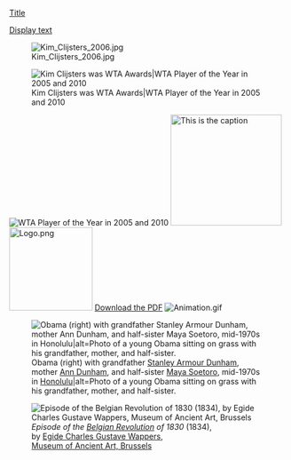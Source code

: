 [[Title]]

[[Title|Display text]]


[[File:Kim Clijsters 2006.jpg]]

[[File:Kim Clijsters 2006.jpg|thumb|left|Kim Clijsters was WTA Awards|WTA Player of the Year in 2005 and 2010]]

[[File:Kim Clijsters 2006.jpg|thumb|left|[[Kim Clijsters was WTA Awards|WTA Player of the Year in 2005 and 2010]]]]
[[File:Example.jpg|thumb|right|200px|alt=An example image|This is the caption]]
[[Image:Logo.png|left|150px]]
[[Media:Document.pdf|Download the PDF]]
[[File:Animation.gif|frameless|center|link=Main Page]]

[[File:Ann Dunham with father and children.jpg|thumb|left|Obama (right) with grandfather [[Stanley Armour Dunham]], mother [[Ann Dunham]], and half-sister [[Maya Soetoro-Ng|Maya Soetoro]], mid-1970s in [[Honolulu]]|alt=Photo of a young Obama sitting on grass with his grandfather, mother, and half-sister.]]

[[File:Wappers - Episodes from September Days 1830 on the Place de l’Hôtel de Ville in Brussels.JPG|thumb|left|<span style="white-space:nowrap;">''Episode of the [[Belgian Revolution]] of 1830''</span> (1834), <span style="white-space:nowrap;">by [[Egide Charles Gustave Wappers]],</span> <span style="white-space:nowrap;">[[Royal Museums of Fine Arts of Belgium|Museum of Ancient Art, Brussels]]</span>]]
